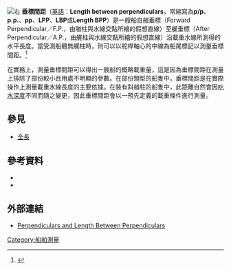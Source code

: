 [[File:Ship_size_(side_view).PNG|右]]
<span>'''垂標間距'''（[[英語|英語]]：'''Length between perpendiculars'''，常縮寫為'''p/p'''、'''p.p.'''、'''pp'''、'''LPP'''、'''LBP'''或'''Length BPP'''）是一艘船自艏垂標（Forward Perpendicular／F.P.，由艏柱與水線交點所繪的假想直線）至艉垂標（After Perpendicular／A.P.，由艉柱與水線交點所繪的假想直線）沿載重水線所測得的水平長度。當受測船體無艉柱時，則可以以舵桿軸心的中線為船尾標記以測量垂標間距。</span><ref>{{Cite web |url=http://www.globmaritime.com/martech/naval-architecture/general/6766-perpendiculars-and-length-between-perpendiculars |title=Perpendiculars and Length Between Perpendiculars |accessdate=2016-10-16 |archive-date=2016-04-04 |archive-url=https://web.archive.org/web/20160404135216/http://www.globmaritime.com/martech/naval-architecture/general/6766-perpendiculars-and-length-between-perpendiculars |dead-url=no }}</ref>

在實務上，測量垂標間距可以得出一艘船的概略載重量，這是因為垂標間距在測量上排除了部份較小且用處不明顯的參數。在部份類型的船隻中，垂標間距是在實際操作上測量載重水線長度的主要依據。在裝有斜艏柱的船隻中，此距離自然會因[[吃水深度|吃水深度]]不同而隨之變更，因此垂標間距會以一預先定義的載重條件進行測量。

== 參見 ==
* [[全长|全長]]

== 參考資料 ==
{{Reflist}}
* {{Cite book|title=American Merchant Seaman's Manual|last=Hayler|first=William B.|last2=Keever, John M.|publisher=Cornell Maritime Pr|year=2003|isbn=0-87033-549-9}}
* {{Cite book|title=Merchant Marine Officers' Handbook|last=Turpin|first=Edward A.|last2=McEwen, William A.|publisher=Cornell Maritime Press|year=1980|isbn=0-87033-056-X|edition=4th|location=Centreville, MD}}

== 外部連結 ==
* [http://www.globmaritime.com/martech/naval-architecture/general/6766-perpendiculars-and-length-between-perpendiculars Perpendiculars and Length Between Perpendiculars]{{Wayback|url=http://www.globmaritime.com/martech/naval-architecture/general/6766-perpendiculars-and-length-between-perpendiculars |date=20160404135216 }}

{{Ship measurements}}

[[Category:船舶測量|Category:船舶測量]]